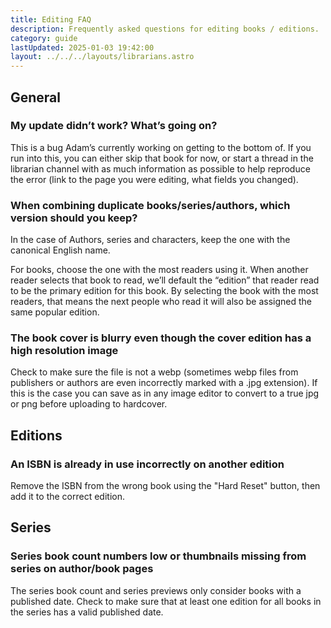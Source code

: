 ```yaml
---
title: Editing FAQ
description: Frequently asked questions for editing books / editions.
category: guide
lastUpdated: 2025-01-03 19:42:00
layout: ../../../layouts/librarians.astro
---
```


## General
### My update didn’t work? What’s going on?
This is a bug Adam’s currently working on getting to the bottom of. If you run into this, you can either skip that book for now, or start a thread in the librarian channel with as much information as possible to help reproduce the error (link to the page you were editing, what fields you changed).

### When combining duplicate books/series/authors, which version should you keep?
In the case of Authors, series and characters, keep the one with the canonical English name.

For books, choose the one with the most readers using it. When another reader selects that book to read, we’ll default the “edition” that reader read to be the primary edition for this book. By selecting the book with the most readers, that means the next people who read it will also be assigned the same popular edition.

### The book cover is blurry even though the cover edition has a high resolution image
Check to make sure the file is not a webp (sometimes webp files from publishers or authors are even incorrectly marked with a .jpg extension). If this is the case you can save as in any image editor to convert to a true jpg or png before uploading to hardcover.

## Editions
### An ISBN is already in use incorrectly on another edition
Remove the ISBN from the wrong book using the "Hard Reset" button, then add it to the correct edition.

## Series
### Series book count numbers low or thumbnails missing from series on author/book pages
The series book count and series previews only consider books with a published date. Check to make sure that at least one edition for all books in the series has a valid published date.